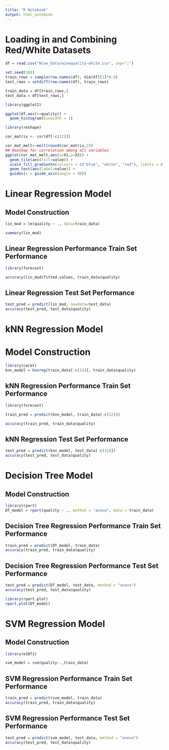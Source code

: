 ```yaml
---
title: "R Notebook"
output: html_notebook
---
```


# Loading in and Combining Red/White Datasets
```r
df = read.csv("Wine_Data/winequality-white.csv", sep=";")
```


```r
set.seed(100)
train_rows = sample(row.names(df), dim(df)[1]*0.8)
test_rows = setdiff(row.names(df), train_rows)

train_data = df[train_rows,] 
test_data = df[test_rows,]
```


```r
library(ggplot2)

ggplot(df,aes(x=quality)) +
  geom_histogram(binwidth = 1)
```

```r
library(reshape)

cor_matrix <- cor(df[-c(12)])

cor_mat_melt<-melt(round(cor_matrix,2))
## Heatmap for correlation among all variables
ggplot(cor_mat_melt,aes(x=X1,y=X2)) +
  geom_tile(aes(fill=value)) +
  scale_fill_gradientn(colours = c("blue", "white", "red"), limits = c(-1,1.0)) +
  geom_text(aes(label=value)) +
  guides(x = guide_axis(angle = 90))

```
# Linear Regression Model
## Model Construction
```r
lin_mod = lm(quality ~ ., data=train_data)

summary(lin_mod)
```

## Linear Regression Performance Train Set Performance
```r
library(forecast)

accuracy(lin_mod$fitted.values, train_data$quality)
```

## Linear Regression Test Set Performance
```r
test_pred = predict(lin_mod, newdata=test_data)
accuracy(test_pred, test_data$quality)
```

# kNN Regression Model
# Model Construction
```r
library(caret)
knn_model = knnreg(train_data[-c(12)], train_data$quality)

```

## kNN Regression Performance Train Set Performance
```r
library(forecast)

train_pred = predict(knn_model, train_data[-c(12)])

accuracy(train_pred, train_data$quality)
```

## kNN Regression Test Set Performance
```r
test_pred = predict(knn_model, test_data[-c(12)])
accuracy(test_pred, test_data$quality)
```

# Decision Tree Model
## Model Construction
```r
library(rpart)
DT_model = rpart(quality ~ ., method = "anova", data = train_data)
```

## Decision Tree Regression Performance Train Set Performance
```r
train_pred = predict(DT_model, train_data)
accuracy(train_pred, train_data$quality)
```

## Decision Tree Regression Performance Test Set Performance
```r
test_pred = predict(DT_model, test_data, method = "anova")
accuracy(test_pred, test_data$quality)
```

```r
library(rpart.plot)
rpart.plot(DT_model)
```

# SVM Regression Model
## Model Construction
```r
library(e1071)

svm_model = svm(quality~.,train_data)
```

## SVM Regression Performance Train Set Performance
```r
train_pred = predict(svm_model, train_data)
accuracy(train_pred, train_data$quality)
```

## SVM Regression Performance Test Set Performance
```r
test_pred = predict(svm_model, test_data, method = "anova")
accuracy(test_pred, test_data$quality)
```

